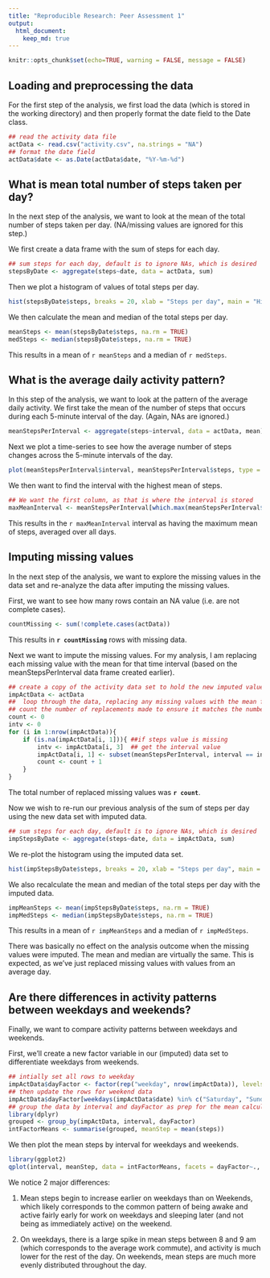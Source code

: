 ```yaml
---
title: "Reproducible Research: Peer Assessment 1"
output: 
  html_document:
    keep_md: true
---
```


```r
knitr::opts_chunk$set(echo=TRUE, warning = FALSE, message = FALSE)
```

## Loading and preprocessing the data
For the first step of the analysis, we first load the data (which is stored in the working directory)
and then properly format the date field to the Date class.

```r
## read the activity data file
actData <- read.csv("activity.csv", na.strings = "NA")
## format the date field
actData$date <- as.Date(actData$date, "%Y-%m-%d")
```


## What is mean total number of steps taken per day?
In the next step of the analysis, we want to look at the mean of the total number of steps taken per day.
(NA/missing values are ignored for this step.)

We first create a data frame with the sum of steps for each day.
```r
## sum steps for each day, default is to ignore NAs, which is desired
stepsByDate <- aggregate(steps~date, data = actData, sum)
```

Then we plot a histogram of values of total steps per day.
```r
hist(stepsByDate$steps, breaks = 20, xlab = "Steps per day", main = "Histogram of Total Steps per Day", col = "red")
```

We then calculate the mean and median of the total steps per day.
``` r
meanSteps <- mean(stepsByDate$steps, na.rm = TRUE)
medSteps <- median(stepsByDate$steps, na.rm = TRUE)
```
This results in a mean of `r meanSteps` and a median of `r medSteps`.

## What is the average daily activity pattern?
In this step of the analysis, we want to look at the pattern of the average daily activity.  We first take the
mean of the number of steps that occurs during each 5-minute interval of the day. (Again, NAs are ignored.)
```r
meanStepsPerInterval <- aggregate(steps~interval, data = actData, mean)
```

Next we plot a time-series to see how the average number of steps changes across the 5-minute intervals of the day.
```r
plot(meanStepsPerInterval$interval, meanStepsPerInterval$steps, type = "l", ylab = "Mean number of steps", xlab =  "Interval", main = "Mean number of steps per 5-minute interval")
```

We then want to find the interval with the highest mean of steps.
```r
## We want the first column, as that is where the interval is stored
maxMeanInterval <- meanStepsPerInterval[which.max(meanStepsPerInterval$steps), 1]
```
This results in the `r maxMeanInterval` interval as having the maximum mean of steps, averaged over all days.

## Imputing missing values
In the next step of the analysis, we want to explore the missing values in the data set and re-analyze the data
after imputing the missing values.

First, we want to see how many rows contain an NA value (i.e. are not complete cases).
```r
countMissing <- sum(!complete.cases(actData))
```
This results in **`r countMissing`** rows with missing data.

Next we want to impute the missing values.  For my analysis, I am replacing each missing value with the mean
for that time interval (based on the meanStepsPerInterval data frame created earlier).

```r
## create a copy of the activity data set to hold the new imputed values
impActData <- actData
##  loop through the data, replacing any missing values with the mean for that interval
## count the number of replacements made to ensure it matches the number of incomplete cases found
count <- 0
intv <- 0
for (i in 1:nrow(impActData)){
    if (is.na(impActData[i, 1])){ ##if steps value is missing
        intv <- impActData[i, 3]  ## get the interval value
        impActData[i, 1] <- subset(meanStepsPerInterval, interval == intv)$steps  ## lookup the mean for that interval and assign it
        count <- count + 1
    }
}
```

The total number of replaced missing values was **`r count`**.

Now we wish to re-run our previous analysis of the sum of steps per day using the new data set with imputed data.

```r
## sum steps for each day, default is to ignore NAs, which is desired
impStepsByDate <- aggregate(steps~date, data = impActData, sum)
```

We re-plot the histogram using the imputed data set.
```r
hist(impStepsByDate$steps, breaks = 20, xlab = "Steps per day", main = "Histogram of Total Steps per Day - Imputed Data", col = "green")
```

We also recalculate the mean and median of the total steps per day with the imputed data.
``` r
impMeanSteps <- mean(impStepsByDate$steps, na.rm = TRUE)
impMedSteps <- median(impStepsByDate$steps, na.rm = TRUE)
```
This results in a mean of `r impMeanSteps` and a median of `r impMedSteps`.

There was basically no effect on the analysis outcome when the missing values were imputed.
The mean and median are virtually the same.  This is expected, as we've just replaced missing values with values from
an average day.


## Are there differences in activity patterns between weekdays and weekends?
Finally, we want to compare activity patterns between weekdays and weekends.

First, we'll create a new factor variable in our (imputed) data set to differentiate weekdays from weekends.

```r
## intially set all rows to weekday
impActData$dayFactor <- factor(rep("weekday", nrow(impActData)), levels = c("weekday", "weekend"))
## then update the rows for weekend data
impActData$dayFactor[weekdays(impActData$date) %in% c("Saturday", "Sunday")] <- "weekend"
## group the data by interval and dayFactor as prep for the mean calculation
library(dplyr)
grouped <- group_by(impActData, interval, dayFactor)
intFactorMeans <- summarise(grouped, meanStep = mean(steps))
```

We then plot the mean steps by interval for weekdays and weekends.
```r
library(ggplot2)
qplot(interval, meanStep, data = intFactorMeans, facets = dayFactor~., geom = "line", xlab = "Interval", ylab = "Mean steps", main = "Mean Steps per Interval - Weekday vs Weekend")
```

We notice 2 major differences:

1. Mean steps begin to increase earlier on weekdays than on Weekends, which likely
corresponds to the common pattern of being awake and active fairly early for work on weekdays
and sleeping later (and not being as immediately active) on the weekend.

2. On weekdays, there is a large spike in mean steps between 8 and 9 am (which 
corresponds to the average work commute), and activity is much lower for the rest
of the day.  On weekends, mean steps are much more evenly distributed throughout
the day.
